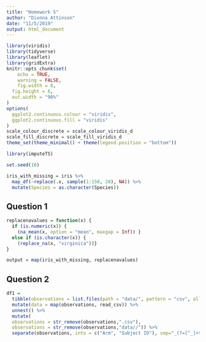```yaml
---
title: "Homework 5"
author: "Dionna Attinson"
date: "11/5/2019"
output: html_document
---
```


```r
library(viridis)
library(tidyverse)
library(leaflet)
library(gridExtra)
knitr::opts_chunk$set(
	echo = TRUE,
	warning = FALSE,
	fig.width = 8, 
  fig.height = 6,
  out.width = "90%"
)
options(
  ggplot2.continuous.colour = "viridis",
  ggplot2.continuous.fill = "viridis"
)
scale_colour_discrete = scale_colour_viridis_d
scale_fill_discrete = scale_fill_viridis_d
theme_set(theme_minimal() + theme(legend.position = "bottom"))
```

```r
library(imputeTS)

set.seed(10)

iris_with_missing = iris %>% 
  map_df(~replace(.x, sample(1:150, 20), NA)) %>%
  mutate(Species = as.character(Species))
```
## Question 1 
```r
replacenavalues = function(x) { 
  if (is.numeric(x)) {
    (na_mean(x, option = "mean", maxgap = Inf)) } 
  else if (is.character(x)) {
    (replace_na(x, "virginica"))}
}
```

```r
output = map(iris_with_missing, replacenavalues)
```
## Question 2
```r
df1 = 
  tibble(observations = list.files(path = "data/", pattern = "csv", all.files = TRUE, full.names = TRUE)) %>% 
  mutate(data = map(observations, read_csv)) %>% 
  unnest() %>% 
  mutate(
  observations = str_remove(observations,".csv"),
  observations = str_remove(observations,"data//")) %>% 
  separate(observations, into = c("Arm", "Subject ID"), sep="_(?=[^_]+$)")
```







